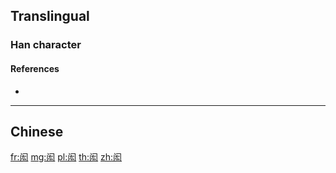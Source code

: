 {{character info/new}}
{{also|閎}}
==Translingual==

===Han character===
{{Han char|rn=169|rad=门|as=04|sn=7|four=|canj=LSKI|ids=⿵门厷}}

====References====
* {{Han ref|kx=1343.121|hdz=74287.061|uh=95F3|ud=38387}}

----

==Chinese==
{{zh-see|閎}}

[[fr:闳]]
[[mg:闳]]
[[pl:闳]]
[[th:闳]]
[[zh:闳]]